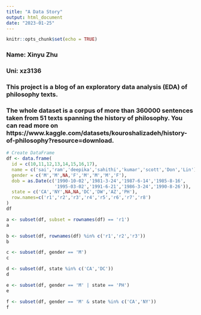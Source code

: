 ```yaml
---
title: "A Data Story"
output: html_document
date: "2023-01-25"
---
```


```r
knitr::opts_chunk$set(echo = TRUE)
```

### Name: Xinyu Zhu

### Uni: xz3136

### This project is a blog of an exploratory data analysis (EDA) of philosophy texts. 

### The whole dataset is a corpus of more than 360000 sentences taken from 51 texts spanning the history of philosophy. You can read more on https://www.kaggle.com/datasets/kouroshalizadeh/history-of-philosophy?resource=download. 

```r

# Create DataFrame
df <- data.frame(
  id = c(10,11,12,13,14,15,16,17),
  name = c('sai','ram','deepika','sahithi','kumar','scott','Don','Lin'),
  gender = c('M','M',NA,'F','M','M','M','F'),
  dob = as.Date(c('1990-10-02','1981-3-24','1987-6-14','1985-8-16',
                  '1995-03-02','1991-6-21','1986-3-24','1990-8-26')),
  state = c('CA','NY',NA,NA,'DC','DW','AZ','PH'),
  row.names=c('r1','r2','r3','r4','r5','r6','r7','r8')
)
df
```
```r
a <- subset(df, subset = rownames(df) == 'r1') 
a
```
```r
b <- subset(df, rownames(df) %in% c('r1','r2','r3'))
b
```
```r
c <- subset(df, gender == 'M')
c
```
```r
d <- subset(df, state %in% c('CA','DC'))
d
```
```r
e <- subset(df, gender == 'M' | state == 'PH')
e
```
```r
f <- subset(df, gender == 'M' & state %in% c('CA','NY'))
f
```














